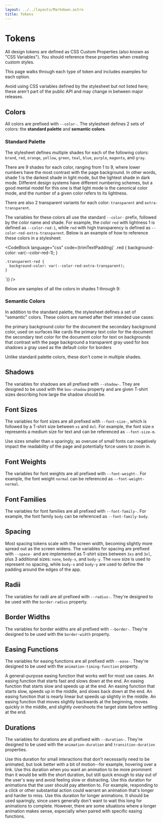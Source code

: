 ```yaml
---
layout: ../../layouts/Markdown.astro
title: Tokens
---
```



# Tokens

All design tokens are defined as CSS Custom Properties (also known as "CSS
Variables"). You should reference these properties when creating custom
styles.

This page walks through each type of token and includes examples for each option.

<div class="alert warning">
  Avoid using CSS variables defined by the stylesheet but not listed here; these
  aren't part of the public API and may change in between major releases.
</div>

## Colors

All colors are prefixed with `--color-`. The stylesheet defines 2 sets
of colors: the **standard palette** and **semantic colors**.

### Standard Palette

The stylesheet defines multiple shades for each of the following colors:
`brand`, `red`, `orange`, `yellow`, `green`, `teal`, `blue`, `purple`, `magenta`,
and `gray`.

There are 9 shades for each color, ranging from 1 to 9, where lower numbers have
the most contrast with the page background. In other words, shade 1 is the
darkest shade in light mode, but the lightest shade in dark mode. Different
design systems have different numbering schemes, but a good mental model for
this one is that light mode is the canonical color mode, and the number of a
given color refers to its lightness.

There are also 2 transparent variants for each color: `transparent` and
`extra-transparent`.

The variables for these colors all use the standard `--color-` prefix,
followed by the color name and shade. For example, the color `red` with
lightness 1 is defined as `--color-red-1`, while `red` with high
transparency is defined as `--color-red-extra-transparent`. Below is an
example of how to reference these colors in a stylesheet:

<CodeBlock
  language="css"
  code={trimTextPadding(`
    .red {
      background-color: var(--color-red-1);
    }

    .transparent-red {
      background-color: var(--color-red-extra-transparent);
    }
  `)}
/>

Below are samples of all the colors in shades 1 through 9:

<ColorsContainer>
  <ColorRow name="brand" />
  <ColorRow name="red" />
  <ColorRow name="orange" />
  <ColorRow name="yellow" />
  <ColorRow name="green" />
  <ColorRow name="teal" />
  <ColorRow name="blue" />
  <ColorRow name="purple" />
  <ColorRow name="magenta" />
  <ColorRow name="gray" />
</ColorsContainer>

### Semantic Colors

In addition to the standard palette, the stylesheet defines a set of
"semantic" colors. These colors are named after their intended use cases:

<SemanticColors>
  <SemanticColor name="body">
    the primary background color for the document
  </SemanticColor>
  <SemanticColor name="body-alt">
    the secondary background color, used on surfaces like cards
  </SemanticColor>
  <SemanticColor name="body-text">
    the primary text color for the document
  </SemanticColor>
  <SemanticColor name="body-text-alt">
    the secondary text color for the document
  </SemanticColor>
  <SemanticColor name="body-text-invert">
    color for text on backgrounds that contrast with the page background
  </SemanticColor>
  <SemanticColor name="shadow">
    a transparent gray used for box shadows
  </SemanticColor>
  <SemanticColor name="border">
    a gray used as the default color for borders
  </SemanticColor>
</SemanticColors>

Unlike standard palette colors, these don't come in multiple shades.

## Shadows

The variables for shadows are all prefixed with `--shadow-`. They are
designed to be used with the `box-shadow` property and are given T-shirt
sizes describing how large the shadow should be.

<ShadowExample size="none" />
<ShadowExample size="s" />
<ShadowExample size="m" />
<ShadowExample size="l" />
<ShadowExample size="xl" />

## Font Sizes

The variables for font sizes are all prefixed with `--font-size-`, which
is followed by a T-shirt size between `xs` and `4xl`. For example, the
font size `m` represents a medium size for text and can be referenced as
`--font-size-m`.

Use sizes smaller than `m` sparingly, as overuse of small fonts can negatively
impact the readability of the page and potentially force users to zoom in.

<div class="card">
  <FontExample propName="size" propValue="xs" />
  <FontExample propName="size" propValue="s" />
  <FontExample propName="size" propValue="m" />
  <FontExample propName="size" propValue="l" />
  <FontExample propName="size" propValue="xl" />
  <FontExample propName="size" propValue="2xl" />
  <FontExample propName="size" propValue="3xl" />
  <FontExample propName="size" propValue="4xl" />
</div>

## Font Weights

The variables for font weights are all prefixed with `--font-weight-`. For
example, the font weight `normal` can be referenced as `--font-weight-normal`.

<div class="card">
  <FontExample propName="weight" propValue="light" />
  <FontExample propName="weight" propValue="normal" />
  <FontExample propName="weight" propValue="semibold" />
  <FontExample propName="weight" propValue="bold" />
  <FontExample propName="weight" propValue="black" />
</div>

## Font Families

The variables for font families are all prefixed with `--font-family-`. For
example, the font family `body` can be referenced as `--font-family-body`.

<div class="card">
  <FontExample propName="family" propValue="body" />
  <FontExample propName="family" propValue="heading" />
  <FontExample propName="family" propValue="mono" />
</div>

## Spacing

Most spacing tokens scale with the screen width, becoming slightly more spread out
as the screen widens. The variables for spacing are prefixed with `--space-`
and are implemented as T-shirt sizes between `3xs` and `3xl`, plus 3 additional
sizes: `none`, `body-x`, and `body-y`. The `none` size is used to represent no spacing,
while `body-x` and `body-y` are used to define the padding around the edges of the app.

<div class="card">
  <SpacingExample space="none" />
  <SpacingExample space="3xs" />
  <SpacingExample space="2xs" />
  <SpacingExample space="xs" />
  <SpacingExample space="s" />
  <SpacingExample space="m" />
  <SpacingExample space="l" />
  <SpacingExample space="xl" />
  <SpacingExample space="2xl" />
  <SpacingExample space="3xl" />
  <SpacingExample space="body-x" />
  <SpacingExample space="body-y" />
</div>

## Radii

The variables for radii are all prefixed with `--radius-`. They're designed to
be used with the `border-radius` property.

<div class="flow">
  <BorderExample propName="radius" propValue="none" />
  <BorderExample propName="radius" propValue="s" />
  <BorderExample propName="radius" propValue="m" />
  <BorderExample propName="radius" propValue="l" />
  <BorderExample propName="radius" propValue="xl" />
  <BorderExample propName="radius" propValue="2xl" />
  <BorderExample propName="radius" propValue="full" />
</div>

## Border Widths

The variables for border widths are all prefixed with `--border-`. They're
designed to be used with the `border-width` property.

<div class="flow">
  <BorderExample propName="border" propValue="none" />
  <BorderExample propName="border" propValue="s" />
  <BorderExample propName="border" propValue="m" />
  <BorderExample propName="border" propValue="l" />
  <BorderExample propName="border" propValue="xl" />
</div>

## Easing Functions

The variables for easing functions are all prefixed with `--ease-`. They're
designed to be used with the `animation-timing-function` property.

<div class="stack vertical">
  <AnimationExample easingFunctionName="default">
    A general-purpose easing function that works well for most use cases.
  </AnimationExample>
  <AnimationExample easingFunctionName="out">
    An easing function that starts fast and slows down at the end.
  </AnimationExample>
  <AnimationExample easingFunctionName="in">
    An easing function that starts slow and speeds up at the end.
  </AnimationExample>
  <AnimationExample easingFunctionName="both">
    An easing function that starts slow, speeds up in the middle, and slows back down at the end.
  </AnimationExample>
  <AnimationExample easingFunctionName="both-subtle">
    An easing function that is nearly linear but speeds up slightly in the middle.
  </AnimationExample>
  <AnimationExample easingFunctionName="spring">
    An easing function that moves slightly backwards at the beginning, moves quickly in the middle, and slightly overshoots the target state before settling at the end.
  </AnimationExample>
</div>

## Durations

The variables for durations are all prefixed with `--duration-`. They're
designed to be used with the `animation-duration` and `transition-duration`
properties.

<div class="stack vertical">
  <DurationExample name="short">
    Use this duration for small interactions that don't necessarily need to be
    animated, but look better with a bit of motion--for example, hovering over
    a link.
  </DurationExample>
  <DurationExample name="medium">
    Use this duration when you want an animation to be more prominent than it
    would be with the short duration, but still quick enough to stay out of the
    user's way and avoid feeling slow or distracting.
  </DurationExample>
  <DurationExample name="long">
    Use this duration for animations that the user should pay attention to. For
    example, responding to a click or other substantial action could warrant an
    animation that's longer and harder to miss.
  </DurationExample>
  <DurationExample name="extra-long">
    Use this duration for longer animations. It should be used sparingly, since
    users generally don't want to wait this long for animations to complete.
    However, there are some situations where a longer animation makes sense,
    especially when paired with specific easing functions.
  </DurationExample>
</div>